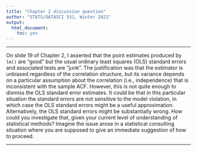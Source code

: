 ```yaml
---
title: "Chapter 2 discussion question"
author: "STATS/DATASCI 531, Winter 2022"
output:
  html_document:
    toc: yes
---
```


\newcommand\prob{\mathbb{P}}
\newcommand\E{\mathbb{E}}
\newcommand\var{\mathrm{Var}}
\newcommand\cov{\mathrm{Cov}}

-----------

On slide 19 of Chapter 2, I asserted that the point estimates produced by `lm()` are "good" but the usual ordinary least squares (OLS) standard errors and associated tests are "junk". The justification was that the estimator is unbiased regardless of the correlation structure, but its variance depends on a particular assumption about the correlation (i.e., independence) that is inconsistent with the sample ACF. However, this is not quite enough to dismiss the OLS standard error estimates. It could be that in this particular situation the standard errors are not sensitive to the model violation, in which case the OLS standard errors might be a useful approximation. Alternatively, the OLS standard errors might be substantially wrong. How could you investigate that, given your current level of understanding of statistical methods? Imagine the issue arose in a statistical consulting situation where you are supposed to give an immediate suggestion of how to proceed.

---------------


